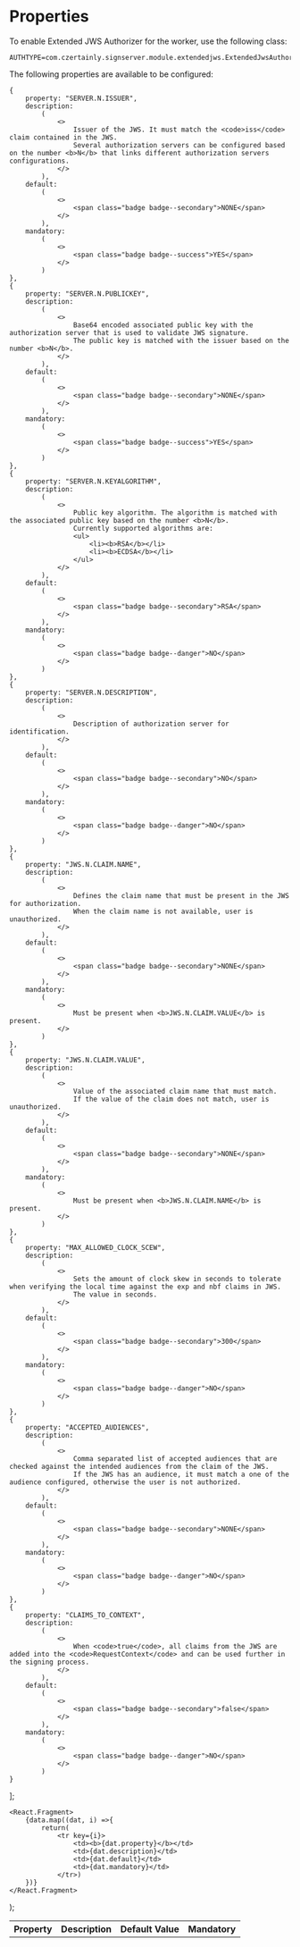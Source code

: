 # Properties

To enable Extended JWS Authorizer for the worker, use the following class:

```
AUTHTYPE=com.czertainly.signserver.module.extendedjws.ExtendedJwsAuthorizer
```

The following properties are available to be configured:

    {
        property: "SERVER.N.ISSUER",
        description:
            (
                <>
                    Issuer of the JWS. It must match the <code>iss</code> claim contained in the JWS.
                    Several authorization servers can be configured based on the number <b>N</b> that links different authorization servers configurations.
                </>
            ),
        default:
            (
                <>
                    <span class="badge badge--secondary">NONE</span>
                </>
            ),
        mandatory:
            (
                <>
                    <span class="badge badge--success">YES</span>
                </>
            )
    },
    {
        property: "SERVER.N.PUBLICKEY",
        description:
            (
                <>
                    Base64 encoded associated public key with the authorization server that is used to validate JWS signature.
                    The public key is matched with the issuer based on the number <b>N</b>.
                </>
            ),
        default:
            (
                <>
                    <span class="badge badge--secondary">NONE</span>
                </>
            ),
        mandatory:
            (
                <>
                    <span class="badge badge--success">YES</span>
                </>
            )
    },
    {
        property: "SERVER.N.KEYALGORITHM",
        description:
            (
                <>
                    Public key algorithm. The algorithm is matched with the associated public key based on the number <b>N</b>.
                    Currently supported algorithms are:
                    <ul>
                        <li><b>RSA</b></li>
                        <li><b>ECDSA</b></li>
                    </ul>
                </>
            ),
        default:
            (
                <>
                    <span class="badge badge--secondary">RSA</span>
                </>
            ),
        mandatory:
            (
                <>
                    <span class="badge badge--danger">NO</span>
                </>
            )
    },
    {
        property: "SERVER.N.DESCRIPTION",
        description:
            (
                <>
                    Description of authorization server for identification.
                </>
            ),
        default:
            (
                <>
                    <span class="badge badge--secondary">NO</span>
                </>
            ),
        mandatory:
            (
                <>
                    <span class="badge badge--danger">NO</span>
                </>
            )
    },
    {
        property: "JWS.N.CLAIM.NAME",
        description:
            (
                <>
                    Defines the claim name that must be present in the JWS for authorization.
                    When the claim name is not available, user is unauthorized.
                </>
            ),
        default:
            (
                <>
                    <span class="badge badge--secondary">NONE</span>
                </>
            ),
        mandatory:
            (
                <>
                    Must be present when <b>JWS.N.CLAIM.VALUE</b> is present.
                </>
            )
    },
    {
        property: "JWS.N.CLAIM.VALUE",
        description:
            (
                <>
                    Value of the associated claim name that must match.
                    If the value of the claim does not match, user is unauthorized.
                </>
            ),
        default:
            (
                <>
                    <span class="badge badge--secondary">NONE</span>
                </>
            ),
        mandatory:
            (
                <>
                    Must be present when <b>JWS.N.CLAIM.NAME</b> is present.
                </>
            )
    },
    {
        property: "MAX_ALLOWED_CLOCK_SCEW",
        description:
            (
                <>
                    Sets the amount of clock skew in seconds to tolerate when verifying the local time against the exp and nbf claims in JWS.
                    The value in seconds.
                </>
            ),
        default:
            (
                <>
                    <span class="badge badge--secondary">300</span>
                </>
            ),
        mandatory:
            (
                <>
                    <span class="badge badge--danger">NO</span>
                </>
            )
    },
    {
        property: "ACCEPTED_AUDIENCES",
        description:
            (
                <>
                    Comma separated list of accepted audiences that are checked against the intended audiences from the claim of the JWS.
                    If the JWS has an audience, it must match a one of the audience configured, otherwise the user is not authorized.
                </>
            ),
        default:
            (
                <>
                    <span class="badge badge--secondary">NONE</span>
                </>
            ),
        mandatory:
            (
                <>
                    <span class="badge badge--danger">NO</span>
                </>
            )
    },
    {
        property: "CLAIMS_TO_CONTEXT",
        description:
            (
                <>
                    When <code>true</code>, all claims from the JWS are added into the <code>RequestContext</code> and can be used further in the signing process.
                </>
            ),
        default:
            (
                <>
                    <span class="badge badge--secondary">false</span>
                </>
            ),
        mandatory:
            (
                <>
                    <span class="badge badge--danger">NO</span>
                </>
            )
    }
];

    <React.Fragment>
        {data.map((dat, i) =>{
            return(
                <tr key={i}>
                    <td><b>{dat.property}</b></td>
                    <td>{dat.description}</td>
                    <td>{dat.default}</td>
                    <td>{dat.mandatory}</td>
                </tr>)
        })}
    </React.Fragment>
);

<table>
    <th>Property</th>
    <th>Description</th>
    <th>Default Value</th>
    <th>Mandatory</th>
    <tbody>
    <GenTable data={data}/>
    </tbody>
</table>